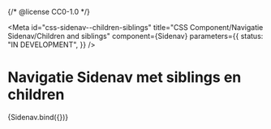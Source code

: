 {/* @license CC0-1.0 */}


<Meta
  id="css-sidenav--children-siblings"
  title="CSS Component/Navigatie Sidenav/Children and siblings"
  component={Sidenav}
  parameters={{
    status: "IN DEVELOPMENT",
  }}
/>

# Navigatie Sidenav met siblings en children

<Canvas>
  <Story
    name="Children and siblings"
    args={{
      items: [
        { href: "#", title: "Home" },
        { href: "#", title: "Wonen en leven" },
        { href: "#", title: "Parken en groen" },
        {
          href: "#",
          title: "Bomen",
          haschildren: true,
          children: [
            { href: "#", title: "Bomennieuws" },
            { href: "#", title: "Bomen planten en kappen", current: true },
            { href: "#", title: "Bomenzorg en bomenbeleid" },
            { href: "#", title: "Ziekten en plagen" },
            { href: "#", title: "Overlast bomen" },
            { href: "#", title: "Zorgvuldig met bomen omgaan" },
          ],
        },
        { href: "#", title: "Parken en plantsoenen", sibling: true },
        { href: "#", title: "Landgoederen Amelisweerd en Rhijnauwen", sibling: true },
        { href: "#", title: "Begraafplaatsen", sibling: true },
        { href: "#", title: "Volkstuinen en stadslandbouw", sibling: true },
        { href: "#", title: "Dieren", sibling: true },
        { href: "#", title: "Groenonderhoud", sibling: true },
        { href: "#", title: "Zelfbeheer", sibling: true },
      ],
    }}
    parameters={{
      docs: {
        source: {
          state: "closed",
        },
      },
    }}
  >
    {Sidenav.bind({})}
  </Story>
</Canvas>
